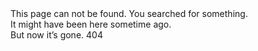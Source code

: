 
<Grid rowGap variant="regular">
  <Title404>This page can not be found.</Title404>
  <Haiku>
    You searched for something.
    <br />
    It might have been here sometime ago.
    <br />
    But now it’s gone.
  </Haiku>
  <Huge404 role="img" aria-hidden="true">
    404
  </Huge404>
</Grid>
